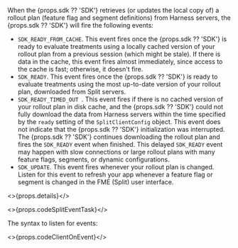 When the {props.sdk ?? 'SDK'} retrieves (or updates the local copy of) a rollout plan (feature flag and segment definitions) from Harness servers, the {props.sdk ?? 'SDK'} will fire the following events:

* `SDK_READY_FROM_CACHE`. This event fires once the {props.sdk ?? 'SDK'} is ready to evaluate treatments using a locally cached version of your rollout plan from a previous session (which might be stale). If there is data in the cache, this event fires almost immediately, since access to the cache is fast; otherwise, it doesn't fire.
* `SDK_READY`. This event fires once the {props.sdk ?? 'SDK'} is ready to evaluate treatments using the most up-to-date version of your rollout plan, downloaded from Split servers.
* `SDK_READY_TIMED_OUT `. This event fires if there is no cached version of your rollout plan in disk cache, and the {props.sdk ?? 'SDK'} could not fully download the data from Harness servers within the time specified by the `ready` setting of the `SplitClientConfig` object. This event does not indicate that the {props.sdk ?? 'SDK'} initialization was interrupted.  The {props.sdk ?? 'SDK'} continues downloading the rollout plan and fires the `SDK_READY` event when finished.  This delayed `SDK_READY` event may happen with slow connections or large rollout plans with many feature flags, segments, or dynamic configurations.
* `SDK_UPDATE`. This event fires whenever your rollout plan is changed. Listen for this event to refresh your app whenever a feature flag or segment is changed in the FME (Split) user interface.

<>{props.details}</>

<>{props.codeSplitEventTask}</>

The syntax to listen for events:

<>{props.codeClientOnEvent}</>